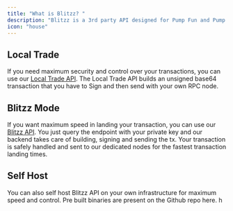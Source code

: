 ```yaml
---
title: "What is Blitzz? "
description: "Blitzz is a 3rd party API designed for Pump Fun and Pump Swap that provides access to low latency human readable data and transaction building endpoints so you can start building in no time. NO need to play around with raw blockchain data!!"
icon: "house"
---
```


## Local Trade

If you need maximum security and control over your transactions, you can use our [Local Trade API](https://pumpportal.fun/local-trading-api/trading-api). The Local Trade API builds an unsigned base64 transaction that you have to Sign and then send with your own RPC node.

## Blitzz Mode

If you want maximum speed in landing your transaction, you can use our [Blitzz API](https://blitzz.fun/#blitzz-mode-endpoint). You just query the endpoint with your private key and our backend takes care of building, signing and sending the tx. Your transaction is safely handled and sent to our dedicated nodes for the fastest transaction landing times.

## Self Host

You can also self host Blitzz API on your own infrastructure for maximum speed and control. Pre built binaries are present on the Github repo here. h
